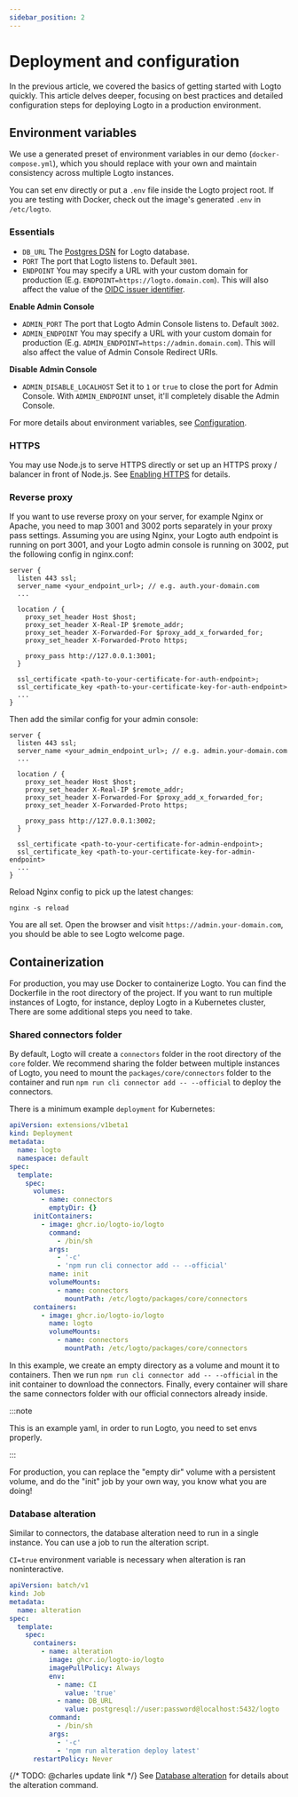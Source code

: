 ```yaml
---
sidebar_position: 2
---
```


# Deployment and configuration

In the previous article, we covered the basics of getting started with Logto quickly. This article delves deeper, focusing on best practices and detailed configuration steps for deploying Logto in a production environment.

## Environment variables

We use a generated preset of environment variables in our demo (`docker-compose.yml`), which you should replace with your own and maintain consistency across multiple Logto instances.

You can set env directly or put a `.env` file inside the Logto project root. If you are testing with Docker, check out the image's generated `.env` in `/etc/logto`.

### Essentials

- `DB_URL` The [Postgres DSN](https://www.postgresql.org/docs/14/libpq-connect.html#id-1.7.3.8.3.6) for Logto database.
- `PORT` The port that Logto listens to. Default `3001`.
- `ENDPOINT` You may specify a URL with your custom domain for production (E.g. `ENDPOINT=https://logto.domain.com`). This will also affect the value of the [OIDC issuer identifier](https://openid.net/specs/openid-connect-core-1_0.html#IssuerIdentifier).

**Enable Admin Console**

- `ADMIN_PORT` The port that Logto Admin Console listens to. Default `3002`.
- `ADMIN_ENDPOINT` You may specify a URL with your custom domain for production (E.g. `ADMIN_ENDPOINT=https://admin.domain.com`). This will also affect the value of Admin Console Redirect URIs.

**Disable Admin Console**

- `ADMIN_DISABLE_LOCALHOST` Set it to `1` or `true` to close the port for Admin Console. With `ADMIN_ENDPOINT` unset, it'll completely disable the Admin Console.

For more details about environment variables, see [Configuration](/concepts/core-service/configuration/).

### HTTPS

You may use Node.js to serve HTTPS directly or set up an HTTPS proxy / balancer in front of Node.js. See [Enabling HTTPS](/concepts/core-service/configuration/#enabling-https) for details.

### Reverse proxy

If you want to use reverse proxy on your server, for example Nginx or Apache, you need to map 3001 and 3002 ports separately in your proxy pass settings. Assuming you are using Nginx, your Logto auth endpoint is running on port 3001, and your Logto admin console is running on 3002, put the following config in nginx.conf:

```
server {
  listen 443 ssl;
  server_name <your_endpoint_url>; // e.g. auth.your-domain.com
  ...

  location / {
    proxy_set_header Host $host;
    proxy_set_header X-Real-IP $remote_addr;
    proxy_set_header X-Forwarded-For $proxy_add_x_forwarded_for;
    proxy_set_header X-Forwarded-Proto https;

    proxy_pass http://127.0.0.1:3001;
  }

  ssl_certificate <path-to-your-certificate-for-auth-endpoint>;
  ssl_certificate_key <path-to-your-certificate-key-for-auth-endpoint>
  ...
}
```

Then add the similar config for your admin console:

```
server {
  listen 443 ssl;
  server_name <your_admin_endpoint_url>; // e.g. admin.your-domain.com
  ...

  location / {
    proxy_set_header Host $host;
    proxy_set_header X-Real-IP $remote_addr;
    proxy_set_header X-Forwarded-For $proxy_add_x_forwarded_for;
    proxy_set_header X-Forwarded-Proto https;

    proxy_pass http://127.0.0.1:3002;
  }

  ssl_certificate <path-to-your-certificate-for-admin-endpoint>;
  ssl_certificate_key <path-to-your-certificate-key-for-admin-endpoint>
  ...
}
```

Reload Nginx config to pick up the latest changes:

```
nginx -s reload
```

You are all set. Open the browser and visit `https://admin.your-domain.com`, you should be able to see Logto welcome page.

## Containerization

For production, you may use Docker to containerize Logto. You can find the Dockerfile in the root directory of the project. If you want to run multiple instances of Logto, for instance, deploy Logto in a Kubernetes cluster, There are some additional steps you need to take.

### Shared connectors folder

By default, Logto will create a `connectors` folder in the root directory of the `core` folder. We recommend sharing the folder between multiple instances of Logto, you need to mount the `packages/core/connectors` folder to the container and run `npm run cli connector add -- --official` to deploy the connectors.

There is a minimum example `deployment` for Kubernetes:

```yaml
apiVersion: extensions/v1beta1
kind: Deployment
metadata:
  name: logto
  namespace: default
spec:
  template:
    spec:
      volumes:
        - name: connectors
          emptyDir: {}
      initContainers:
        - image: ghcr.io/logto-io/logto
          command:
            - /bin/sh
          args:
            - '-c'
            - 'npm run cli connector add -- --official'
          name: init
          volumeMounts:
            - name: connectors
              mountPath: /etc/logto/packages/core/connectors
      containers:
        - image: ghcr.io/logto-io/logto
          name: logto
          volumeMounts:
            - name: connectors
              mountPath: /etc/logto/packages/core/connectors
```

In this example, we create an empty directory as a volume and mount it to containers. Then we run `npm run cli connector add -- --official` in the init container to download the connectors. Finally, every container will share the same connectors folder with our official connectors already inside.

:::note

This is an example yaml, in order to run Logto, you need to set envs properly.

:::

For production, you can replace the "empty dir" volume with a persistent volume, and do the "init" job by your own way, you know what you are doing!

### Database alteration

Similar to connectors, the database alteration need to run in a single instance. You can use a job to run the alteration script.

`CI=true` environment variable is necessary when alteration is ran noninteractive.

```yaml
apiVersion: batch/v1
kind: Job
metadata:
  name: alteration
spec:
  template:
    spec:
      containers:
        - name: alteration
          image: ghcr.io/logto-io/logto
          imagePullPolicy: Always
          env:
            - name: CI
              value: 'true'
            - name: DB_URL
              value: postgresql://user:password@localhost:5432/logto
          command:
            - /bin/sh
          args:
            - '-c'
            - 'npm run alteration deploy latest'
      restartPolicy: Never
```

{/* TODO: @charles update link */}
See [Database alteration](/) for details about the alteration command.
